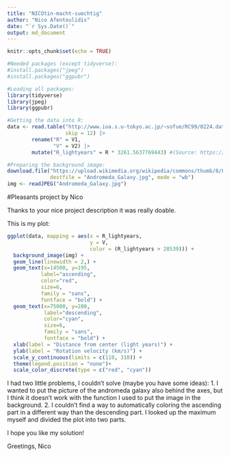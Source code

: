 ```yaml
---
title: "NICOtin-macht-suechtig"
author: "Nico Afentoulidis"
date: "`r Sys.Date()`"
output: md_document
---
```


```r
knitr::opts_chunk$set(echo = TRUE)

#Needed packages (except tidyverse):
#install.packages("jpeg")
#install.packages("ggpubr")

#Loading all packages:
library(tidyverse)
library(jpeg)
library(ggpubr)

#Getting the data into R:
data <- read.table("http://www.ioa.s.u-tokyo.ac.jp/~sofue/RC99/0224.dat",
                   skip = 12) |> 
        rename("R" = V1,
               "V" = V2) |> 
        mutate("R_lightyears" = R * 3261.5637769443) #(Source: https://www.unitconverters.net/length/kiloparsec-to-light-year.htm)

#Preparing the background image:
download.file("https://upload.wikimedia.org/wikipedia/commons/thumb/8/8c/Andromeda_Galaxy_560mm_FL.jpg/800px-Andromeda_Galaxy_560mm_FL.jpg",
              destfile = "Andromeda_Galaxy.jpg", mode = "wb")
img <- readJPEG("Andromeda_Galaxy.jpg")
```

#Pleasants project by Nico

Thanks to your nice project description it was really doable.

This is my plot:

```r

ggplot(data, mapping = aes(x = R_lightyears,
                           y = V,
                           color = (R_lightyears > 28539))) + 
  background_image(img) +
  geom_line(linewidth = 2,) +
  geom_text(x=14500, y=195, 
           label="ascending", 
           color="red",
           size=6,
           family = "sans",
           fontface = "bold") +
  geom_text(x=75000, y=280, 
            label="descending", 
            color="cyan",
            size=6,
            family = "sans",
            fontface = "bold") +
  xlab(label = "Distance from center (light years)") +
  ylab(label = "Rotation velocity (km/s)") +
  scale_y_continuous(limits = c(110, 310)) +
  theme(legend.position = "none")+
  scale_color_discrete(type = c("red", "cyan"))

```

I had two little problems, I couldn't solve (maybe you have some ideas):
1. I wanted to put the picture of the andromeda galaxy also behind the axes, but I think it doesn't work with the function I used to put the image in the background.
2. I couldn't find a way to automatically coloring the ascending part in a different way than the descending part. I looked up the maximum myself and divided the plot into two parts.

I hope you like my solution!

Greetings,
Nico

  